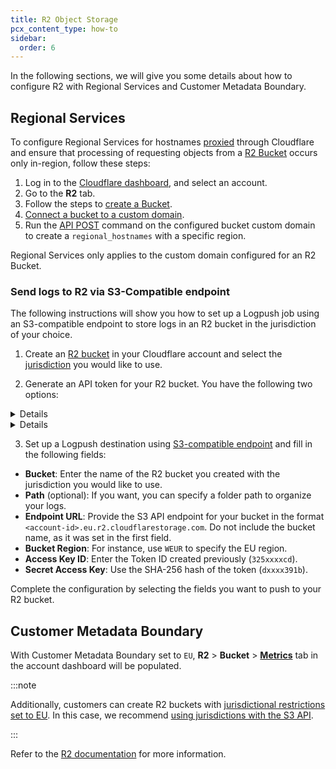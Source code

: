 ```yaml
---
title: R2 Object Storage
pcx_content_type: how-to
sidebar:
  order: 6
---
```



In the following sections, we will give you some details about how to configure R2 with Regional Services and Customer Metadata Boundary.

## Regional Services

To configure Regional Services for hostnames [proxied](/dns/proxy-status/) through Cloudflare and ensure that processing of requesting objects from a [R2 Bucket](/r2/buckets/) occurs only in-region, follow these steps:

1. Log in to the [Cloudflare dashboard](https://dash.cloudflare.com/), and select an account.
2. Go to the **R2** tab.
3. Follow the steps to [create a Bucket](/r2/buckets/create-buckets/).
4. [Connect a bucket to a custom domain](/r2/buckets/public-buckets/#connect-a-bucket-to-a-custom-domain).
5. Run the [API POST](/data-localization/regional-services/get-started/#configure-regional-services-via-api) command on the configured bucket custom domain to create a `regional_hostnames` with a specific region.

Regional Services only applies to the custom domain configured for an R2 Bucket.

### Send logs to R2 via S3-Compatible endpoint

The following instructions will show you how to set up a Logpush job using an S3-compatible endpoint to store logs in an R2 bucket in the jurisdiction of your choice.

1. Create an [R2 bucket](/r2/get-started/) in your Cloudflare account and select the [jurisdiction](/r2/reference/data-location/#set-jurisdiction-via-the-cloudflare-dashboard) you would like to use.

2. Generate an API token for your R2 bucket. You have the following two options:

<Details header="Generate a token for a specific bucket (recommended)">

Go to the R2 section of your Cloudflare dashboard and select **Manage R2 API Tokens** to generate a token directly tied to your specific bucket. You can follow the instructions in the [Authentication](/r2/api/tokens/) section.

</Details>

<Details header="Generate a token for all buckets">

You can generate a API token in **Manage Account** > **Account API Tokens** or you can create a user-specific token:

1. Go to **My Profile** > **API Tokens**
2. Select **Create Token** > **Create Custom Token**
3. Choose **Account** > **Workers R2 Storage** > **Edit** to set permissions.
4. To test your token, copy the `curl` command and paste it into a terminal.

```bash
curl "https://api.cloudflare.com/client/v4/user/tokens/verify" \
--header "Authorization: Bearer <API_TOKEN>"
```

The result:

```json
{
	"result": {
		"id": "325xxxxcd",
		"status": "active"
	},
	"success": true,
	"errors": [],
	"messages": [
		{
			"code": 10000,
			"message": "This API Token is valid and active",
			"type": null
		}
	]
}
```

5. Generate a SHA-256 hash of the token:

```bash
echo -n "<token>" | shasum -a 256
```

This command will output a hash similar to `dxxxx391b`.

</Details>

3. Set up a Logpush destination using [S3-compatible endpoint](/logs/get-started/enable-destinations/s3-compatible-endpoints/) and fill in the following fields:

- **Bucket**: Enter the name of the R2 bucket you created with the jurisdiction you would like to use.
- **Path** (optional): If you want, you can specify a folder path to organize your logs.
- **Endpoint URL**: Provide the S3 API endpoint for your bucket in the format `<account-id>.eu.r2.cloudflarestorage.com`. Do not include the bucket name, as it was set in the first field.
- **Bucket Region**: For instance, use `WEUR` to specify the EU region.
- **Access Key ID**: Enter the Token ID created previously (`325xxxxcd`).
- **Secret Access Key**: Use the SHA-256 hash of the token (`dxxxx391b`).

Complete the configuration by selecting the fields you want to push to your R2 bucket.

## Customer Metadata Boundary

With Customer Metadata Boundary set to `EU`, **R2** > **Bucket** > [**Metrics**](/r2/platform/metrics-analytics/) tab in the account dashboard will be populated.

:::note

Additionally, customers can create R2 buckets with [jurisdictional restrictions set to EU](/r2/reference/data-location/#jurisdictional-restrictions). In this case, we recommend [using jurisdictions with the S3 API](/r2/reference/data-location/#using-jurisdictions-with-the-s3-api).

:::

Refer to the [R2 documentation](/r2/) for more information.
